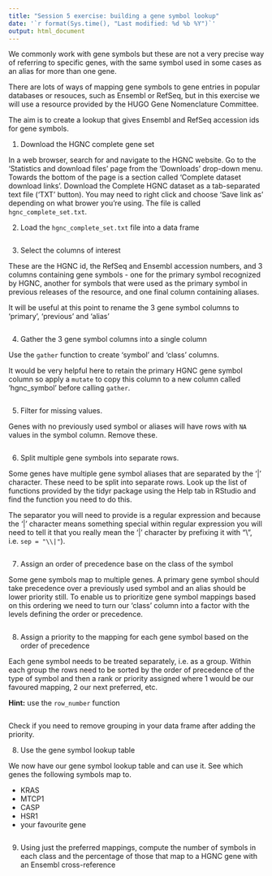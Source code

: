 ```yaml
---
title: "Session 5 exercise: building a gene symbol lookup"
date: '`r format(Sys.time(), "Last modified: %d %b %Y")`'
output: html_document
---
```


We commonly work with gene symbols but these are not a very precise way of referring
to specific genes, with the same symbol used in some cases as an alias for more than
one gene.

There are lots of ways of mapping gene symbols to gene entries in popular databases
or resouces, such as Ensembl or RefSeq, but in this exercise we will use a resource
provided by the HUGO Gene Nomenclature Committee.

The aim is to create a lookup that gives Ensembl and RefSeq accession ids for
gene symbols.

1. Download the HGNC complete gene set

In a web browser, search for and navigate to the HGNC website. Go to the 'Statistics and
download files' page from the 'Downloads' drop-down menu. Towards the bottom of the page
is a section called 'Complete dataset download links'. Download the Complete HGNC dataset
as a tab-separated text file ('TXT' button). You may need to right click and choose
'Save link as' depending on what brower you're using. The file is called `hgnc_complete_set.txt`.

2. Load the `hgnc_complete_set.txt` file into a data frame

```r

```

3. Select the columns of interest

These are the HGNC id, the RefSeq and Ensembl accession numbers, and 3 columns containing
gene symbols - one for the primary symbol recognized by HGNC, another for symbols that were used
as the primary symbol in previous releases of the resource, and one final column containing
aliases.

It will be useful at this point to rename the 3 gene symbol columns to 'primary', 'previous'
and 'alias'

```r

```

4. Gather the 3 gene symbol columns into a single column

Use the `gather` function to create 'symbol' and 'class' columns.

It would be very helpful here to retain the primary HGNC gene symbol column
so apply a `mutate` to copy this column to a new column called 'hgnc_symbol'
before calling `gather`.

```r

```

5. Filter for missing values.

Genes with no previously used symbol or aliases will have rows with `NA`
values in the symbol column. Remove these.

```r

```

6. Split multiple gene symbols into separate rows.

Some genes have multiple gene symbol aliases that are separated by the '|' character.
These need to be split into separate rows. Look up the list of functions provided by
the tidyr package using the Help tab in RStudio and find the function you need to do
this.

The separator you will need to provide is a regular expression and because the '|'
character means something special within regular expression you will need to tell it
that you really mean the '|' character by prefixing it with "\\", i.e. `sep = "\\|"`).

```r

```

7. Assign an order of precedence base on the class of the symbol

Some gene symbols map to multiple genes. A primary gene symbol should take
precedence over a previously used symbol and an alias should be lower priority
still. To enable us to prioritize gene symbol mappings based on this ordering
we need to turn our 'class' column into a factor with the levels defining the
order or precedence.

```r

```

8. Assign a priority to the mapping for each gene symbol based on the order of precedence

Each gene symbol needs to be treated separately, i.e. as a group. Within each group
the rows need to be sorted by the order of precedence of the type of symbol and then
a rank or priority assigned where 1 would be our favoured mapping, 2 our next preferred,
etc.

**Hint:** use the `row_number` function

```r

```

Check if you need to remove grouping in your data frame after adding the priority.

8. Use the gene symbol lookup table

We now have our gene symbol lookup table and can use it. See which genes the following
symbols map to.

* KRAS
* MTCP1
* CASP
* HSR1
* your favourite gene

```r

```

9. Using just the preferred mappings, compute the number of symbols in each class and the percentage of those that map to a HGNC gene with an Ensembl cross-reference

```r

```

